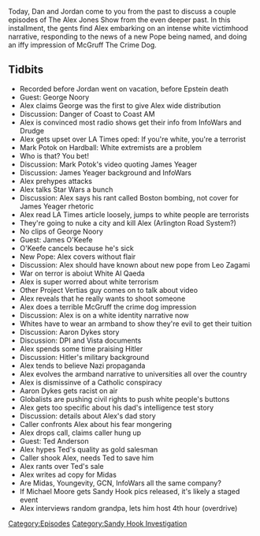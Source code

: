 {{DEFAULTSORT:
    #_EPISODE_0331:March 13-14, 2013
}}{{Episode
    | title             = March 13-14, 2013
    | caption           = [https://knowledgefight.libsyn.com/knowledge-fight-march-13-14-2013 Listen to this episode on Libsyn]
    | episodeNumber     = 331
    | length            = 02:12:35
    | airDate           = August 12, 2019
    | coverageStartDate = March 13, 2013
    | coverageEndDate   = March 14, 2013
    | episodeType       = [[:Category:Sandy Hook Investigation|Sandy Hook Investigation]]
    | appearance        = [[George Noory]], [[Mark Potok]], [[James Yeager]], [[James O'Keefe]], [[Leo Zagami]], [[Aaron Dykes]], [[Ted Anderson]], [[Michael Moore]]
    | oocDrop           = I have no guilt; They literally attack our testicles
    | previousEpisode   = [[330: Magic Coins And Sheep Nations]]
    | nextEpisode       = [[332: Anunnaki Stasis and Emerald Treaties]]
}}

{{Stub}}

Today, Dan and Jordan come to you from the past to discuss a couple episodes of The Alex Jones Show from the even deeper past. In this installment, the gents find Alex embarking on an intense white victimhood narrative, responding to the news of a new Pope being named, and doing an iffy impression of McGruff The Crime Dog.

==Tidbits==

*Recorded before Jordan went on vacation, before Epstein death
*Guest: George Noory
*Alex claims George was the first to give Alex wide distribution
*Discussion: Danger of Coast to Coast AM
*Alex is convinced most radio shows get their info from InfoWars and Drudge
*Alex gets upset over LA Times oped: If you're white, you're a terrorist
*Mark Potok on Hardball: White extremists are a problem
*Who is that? You bet!
*Discussion: Mark Potok's video quoting James Yeager
*Discussion: James Yeager background and InfoWars
*Alex prehypes attacks
*Alex talks Star Wars a bunch
*Discussion: Alex says his rant called Boston bombing, not cover for James Yeager rhetoric
*Alex read LA Times article loosely, jumps to white people are terrorists
*They're going to nuke a city and kill Alex (Arlington Road System?)
*No clips of George Noory
*Guest: James O'Keefe
*O'Keefe cancels because he's sick
*New Pope: Alex covers without flair
*Discussion: Alex should have known about new pope from Leo Zagami
*War on terror is aboiut White Al Qaeda
*Alex is super worred about white terrorism
*Other Project Vertias guy comes on to talk about video
*Alex reveals that he really wants to shoot someone
*Alex does a terrible McGruff the crime dog impression
*Discussion: Alex is on a white identity narrative now
*Whites have to wear an armband to show they're evil to get their tuition
*Discussion: Aaron Dykes story
*Discussion: DPI and Vista documents
*Alex spends some time praising Hitler
*Discussion: Hitler's military background
*Alex tends to believe Nazi propaganda
*Alex evolves the armband narrative to universities all over the country
*Alex is dismissinve of a Catholic conspiracy
*Aaron Dykes gets racist on air
*Globalists are pushing civil rights to push white people's buttons
*Alex gets too specific about his dad's intelligence test story
*Discussion: details about Alex's dad story
*Caller confronts Alex about his fear mongering
*Alex drops call, claims caller hung up
*Guest: Ted Anderson
*Alex hypes Ted's quality as gold salesman
*Caller shook Alex, needs Ted to save him
*Alex rants over Ted's sale
*Alex writes ad copy for Midas
*Are Midas, Youngevity, GCN, InfoWars all the same company?
*If Michael Moore gets Sandy Hook pics released, it's likely a staged event
*Alex interviews random grandpa, lets him host 4th hour (overdrive)

[[Category:Episodes]]
[[Category:Sandy Hook Investigation]]

